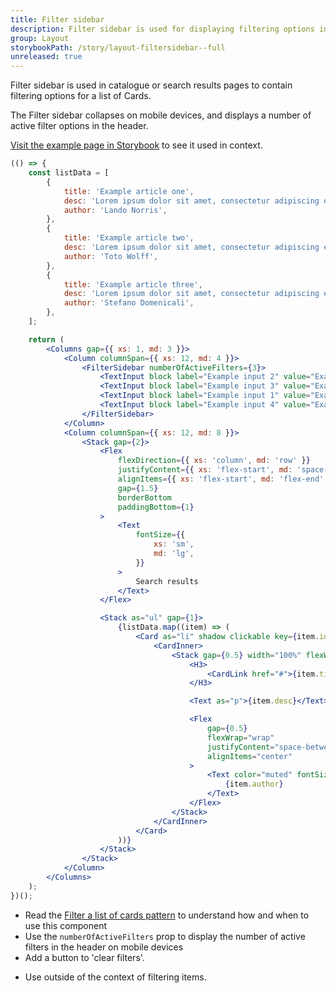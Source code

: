 ```yaml
---
title: Filter sidebar
description: Filter sidebar is used for displaying filtering options in a search result or catalogue page.
group: Layout
storybookPath: /story/layout-filtersidebar--full
unreleased: true
---
```


Filter sidebar is used in catalogue or search results pages to contain filtering options for a list of Cards.

The Filter sidebar collapses on mobile devices, and displays a number of active filter options in the header.

[Visit the example page in Storybook](/storybook/index.html?path=/story/layout-filtersidebar--full) to see it used in context.

```jsx live
(() => {
	const listData = [
		{
			title: 'Example article one',
			desc: 'Lorem ipsum dolor sit amet, consectetur adipiscing elit. Donec auctor, nisl eget ultricies aliquam, nunc nisl aliquet nunc, quis aliquam nisl nunc eget nunc. Donec auctor, nisl eget ultricies aliquam, nunc nisl aliquet nunc, quis aliquam nisl nunc eget nunc.',
			author: 'Lando Norris',
		},
		{
			title: 'Example article two',
			desc: 'Lorem ipsum dolor sit amet, consectetur adipiscing elit. Donec auctor, nisl eget ultricies aliquam, nunc nisl aliquet nunc, quis aliquam nisl nunc eget nunc. Donec auctor, nisl eget ultricies aliquam, nunc nisl aliquet nunc, quis aliquam nisl nunc eget nunc.',
			author: 'Toto Wolff',
		},
		{
			title: 'Example article three',
			desc: 'Lorem ipsum dolor sit amet, consectetur adipiscing elit. Donec auctor, nisl eget ultricies aliquam, nunc nisl aliquet nunc, quis aliquam nisl nunc eget nunc. Donec auctor, nisl eget ultricies aliquam, nunc nisl aliquet nunc, quis aliquam nisl nunc eget nunc.',
			author: 'Stefano Domenicali',
		},
	];

	return (
		<Columns gap={{ xs: 1, md: 3 }}>
			<Column columnSpan={{ xs: 12, md: 4 }}>
				<FilterSidebar numberOfActiveFilters={3}>
					<TextInput block label="Example input 2" value="Example" />
					<TextInput block label="Example input 3" value="Example" />
					<TextInput block label="Example input 1" value="Example" />
					<TextInput block label="Example input 4" value="Example" />
				</FilterSidebar>
			</Column>
			<Column columnSpan={{ xs: 12, md: 8 }}>
				<Stack gap={2}>
					<Flex
						flexDirection={{ xs: 'column', md: 'row' }}
						justifyContent={{ xs: 'flex-start', md: 'space-between' }}
						alignItems={{ xs: 'flex-start', md: 'flex-end' }}
						gap={1.5}
						borderBottom
						paddingBottom={1}
					>
						<Text
							fontSize={{
								xs: 'sm',
								md: 'lg',
							}}
						>
							Search results
						</Text>
					</Flex>

					<Stack as="ul" gap={1}>
						{listData.map((item) => (
							<Card as="li" shadow clickable key={item.id}>
								<CardInner>
									<Stack gap={0.5} width="100%" flexWrap="wrap">
										<H3>
											<CardLink href="#">{item.title}</CardLink>
										</H3>

										<Text as="p">{item.desc}</Text>

										<Flex
											gap={0.5}
											flexWrap="wrap"
											justifyContent="space-between"
											alignItems="center"
										>
											<Text color="muted" fontSize="xs">
												{item.author}
											</Text>
										</Flex>
									</Stack>
								</CardInner>
							</Card>
						))}
					</Stack>
				</Stack>
			</Column>
		</Columns>
	);
})();
```

<DoHeading />

- Read the [Filter a list of cards pattern](/patterns/filtering-a-dataset#filtering-a-list-of-cards) to understand how and
  when to use this component
- Use the `numberOfActiveFilters` prop to display the number of active filters in the header on mobile devices
- Add a button to 'clear filters'.

<DontHeading />

- Use outside of the context of filtering items.
